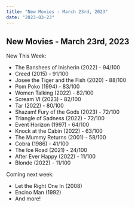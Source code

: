 ```yaml
---
title: "New Movies - March 23rd, 2023"
date: "2023-03-23"
---
```

## **New Movies - March 23rd, 2023**

New This Week:
- The Banshees of Inisherin (2022) - 94/100
- Creed (2015) - 91/100
- Josee the Tiger and the Fish (2020) - 88/100
- Pom Poko (1994) - 83/100
- Women Talking (2022) - 82/100
- Scream VI (2023) - 82/100
- Tar (2022) - 80/100
- Shazam! Fury of the Gods (2023) - 72/100
- Triangle of Sadness (2022) - 72/100
- Event Horizon (1997) - 64/100
- Knock at the Cabin (2022) - 63/100
- The Mummy Returns (2001) - 58/100
- Cobra (1986) - 41/100
- The Ice Road (2021) - 24/100
- After Ever Happy (2022) - 11/100
- Blonde (2022) - 11/100

Coming next week:
- Let the Right One In (2008)
- Encino Man (1992)
- And more!